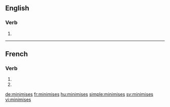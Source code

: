 {{also|minimisés}}
==English==

===Verb===
{{head|en|verb form}}

# {{en-third-person singular of|minimise}}

----

==French==

===Verb===
{{fr-verb-form}}

# {{inflection of|minimiser||2|s|pres|indc|lang=fr}}
# {{inflection of|minimiser||2|s|pres|subj|lang=fr}}

[[de:minimises]]
[[fr:minimises]]
[[hu:minimises]]
[[simple:minimises]]
[[sv:minimises]]
[[vi:minimises]]